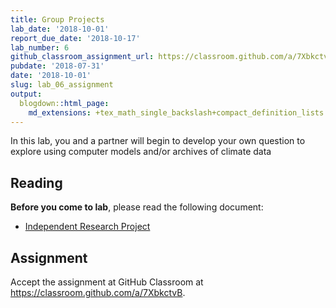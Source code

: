 ```yaml
---
title: Group Projects
lab_date: '2018-10-01'
report_due_date: '2018-10-17'
lab_number: 6
github_classroom_assignment_url: https://classroom.github.com/a/7XbkctvB
pubdate: '2018-07-31'
date: '2018-10-01'
slug: lab_06_assignment
output:
  blogdown::html_page:
    md_extensions: +tex_math_single_backslash+compact_definition_lists
---
```

In this lab, you and a partner will begin to develop your own question to explore using computer models and/or archives of climate data

## Reading

**Before you come to lab**, please read the following document:

* [Independent Research Project](/lab_docs/lab_06_instructions)

## Assignment

Accept the assignment at GitHub Classroom at <https://classroom.github.com/a/7XbkctvB>.

